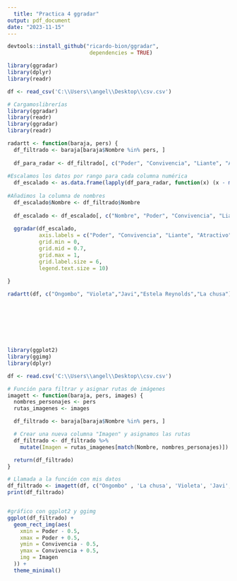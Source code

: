 ```yaml
---
  title: "Practica 4 ggradar"
output: pdf_document
date: "2023-11-15"
---
```


```r

devtools::install_github("ricardo-bion/ggradar", 
                          dependencies = TRUE)

library(ggradar)
library(dplyr)
library(readr)

df <- read_csv('C:\\Users\\angel\\Desktop\\csv.csv')

# Cargamoslibrerías 
library(ggradar)
library(readr)
library(ggradar)
library(readr)

radartt <- function(baraja, pers) {
  df_filtrado <- baraja[baraja$Nombre %in% pers, ]
  
  df_para_radar <- df_filtrado[, c("Poder", "Convivencia", "Liante", "Atractivo", "Locura")]
  
#Escalamos los datos por rango para cada columna numérica
  df_escalado <- as.data.frame(lapply(df_para_radar, function(x) (x - min(x)) / (max(x) - min(x))))
  
#Añadimos la columna de nombres
  df_escalado$Nombre <- df_filtrado$Nombre
  
  df_escalado <- df_escalado[, c("Nombre", "Poder", "Convivencia", "Liante", "Atractivo", "Locura")]
  
  ggradar(df_escalado, 
          axis.labels = c("Poder", "Convivencia", "Liante", "Atractivo", "Locura"),
          grid.min = 0, 
          grid.mid = 0.7, 
          grid.max = 1,
          grid.label.size = 6,
          legend.text.size = 10)
  
}

radartt(df, c("Ongombo", "Violeta","Javi","Estela Reynolds","La chusa"))








library(ggplot2)
library(ggimg)
library(dplyr)

df <- read.csv('C:\\Users\\angel\\Desktop\\csv.csv')

# Función para filtrar y asignar rutas de imágenes
imagett <- function(baraja, pers, images) {
  nombres_personajes <- pers
  rutas_imagenes <- images

  df_filtrado <- baraja[baraja$Nombre %in% pers, ]

  # Crear una nueva columna "Imagen" y asignamos las rutas
  df_filtrado <- df_filtrado %>%
    mutate(Imagen = rutas_imagenes[match(Nombre, nombres_personajes)])

  return(df_filtrado)
}

# Llamada a la función con mis datos
df_filtrado <- imagett(df, c("Ongombo" , 'La chusa', 'Violeta', 'Javi', 'Estela Reynolds'), c("C:\\Users\\angel\\Pictures\\LQSA\\Ongombo.jpg" , "C:\\Users\\angel\\Pictures\\LQSA\\chusa.jpg" , "C:\\Users\\angel\\Pictures\\LQSA\\violeta.jpg" , "C:\\Users\\angel\\Pictures\\LQSA\\javi.jpg" , "C:\\Users\\angel\\Pictures\\LQSA\\estela.jpg"))
print(df_filtrado)


#gráfico con ggplot2 y ggimg
ggplot(df_filtrado) +
  geom_rect_img(aes(
    xmin = Poder - 0.5,
    xmax = Poder + 0.5,
    ymin = Convivencia - 0.5,
    ymax = Convivencia + 0.5,
    img = Imagen
  )) +
  theme_minimal()

```
